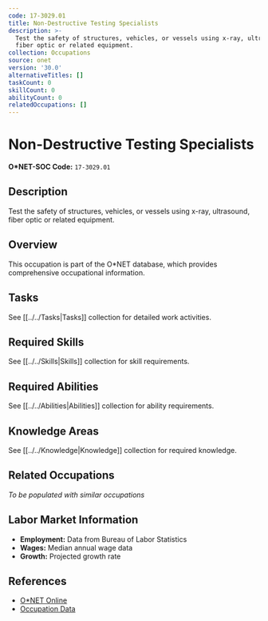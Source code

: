 ```yaml
---
code: 17-3029.01
title: Non-Destructive Testing Specialists
description: >-
  Test the safety of structures, vehicles, or vessels using x-ray, ultrasound,
  fiber optic or related equipment.
collection: Occupations
source: onet
version: '30.0'
alternativeTitles: []
taskCount: 0
skillCount: 0
abilityCount: 0
relatedOccupations: []
---
```

# Non-Destructive Testing Specialists

**O*NET-SOC Code:** `17-3029.01`

## Description

Test the safety of structures, vehicles, or vessels using x-ray, ultrasound, fiber optic or related equipment.

## Overview

This occupation is part of the O*NET database, which provides comprehensive occupational information.

## Tasks

See [[../../Tasks|Tasks]] collection for detailed work activities.

## Required Skills

See [[../../Skills|Skills]] collection for skill requirements.

## Required Abilities

See [[../../Abilities|Abilities]] collection for ability requirements.

## Knowledge Areas

See [[../../Knowledge|Knowledge]] collection for required knowledge.

## Related Occupations

*To be populated with similar occupations*

## Labor Market Information

- **Employment:** Data from Bureau of Labor Statistics
- **Wages:** Median annual wage data
- **Growth:** Projected growth rate

## References

- [O*NET Online](https://www.onetonline.org/link/summary/17-3029.01)
- [Occupation Data](https://www.onetcenter.org/)

